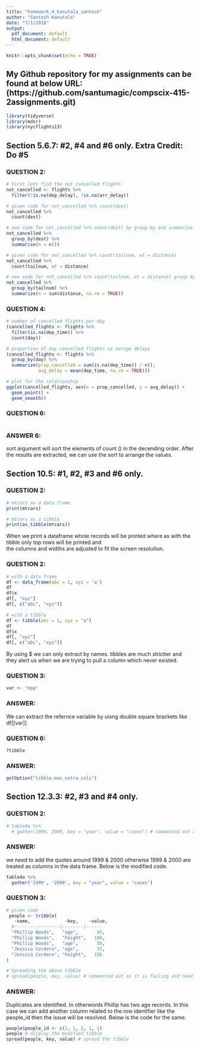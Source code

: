 ```yaml
---
title: "homework_4_kanutala_santosh"
author: "Santosh Kanutala"
date: "7/1/2018"
output:
  pdf_document: default
  html_document: default
---
```


```r
knitr::opts_chunk$set(echo = TRUE)
```
## **My Github repository for my assignments can be found at below URL:       (https://github.com/santumagic/compscix-415-2assignments.git)**

```r
library(tidyverse)
library(mdsr)
library(nycflights13)
```
## Section 5.6.7: #2, #4 and #6 only. Extra Credit: Do #5

### **QUESTION 2:**
```r
# First lets find the not cancelled flights.
not_cancelled <- flights %>% 
  filter(!is.na(dep_delay), !is.na(arr_delay))

# given code for not_cancelled %>% count(dest)
not_cancelled %>%
  count(dest)

# new code for not_cancelled %>% count(dest) by group by and summarise
not_cancelled %>%
  group_by(dest) %>%
  summarise(n = n())

# given code for not_cancelled %>% count(tailnum, wt = distance)
not_cancelled %>%
  count(tailnum, wt = distance)

# new code for not_cancelled %>% count(tailnum, wt = distance) group by and summarise
not_cancelled %>%
  group_by(tailnum) %>%
  summarize(n = sum(distance, na.rm = TRUE))
```

### **QUESTION 4:**
```r
# number of cancelled flights per day
(cancelled_flights <- flights %>%
  filter(is.na(dep_time)) %>%
  count(day))

# proportion of day cancelled flights vs aerage delays
(cancelled_flights <- flights %>%
  group_by(day) %>%
  summarize(prop_cancelled = sum(is.na(dep_time)) / n(),
            avg_delay = mean(dep_time, na.rm = TRUE)))

# plot for the relationship
ggplot(cancelled_flights, aes(x = prop_cancelled, y = avg_delay)) +
  geom_point() +
  geom_smooth()

```

### **QUESTION 6:**
```r

```
### **ANSWER 6:**

sort argument will sort the elements of count () in the decending order. After the results are extracted, we can use the sort to arrange the values.

## Section 10.5: #1, #2, #3 and #6 only. 

### **QUESTION 2:**
```r
# mtcars as a data frame
print(mtcars)

# mtcars as a tibble
print(as_tibble(mtcars))
```

When we print a dataframe whole records will be printed where as with the tibble only top rows will be printed and  
the columns and widths are adjusted to fit the screen resolution.

### **QUESTION 2:**
```r
# with a data frame
df <- data_frame(abc = 1, xyz = 'a')
df
df$x
df[, "xyz"]
df[, c("abc", "xyz")]

# with a tibble
df <- tibble(abc = 1, xyz = "a")
df
df$x
df[, "xyz"]
df[, c("abc", "xyz")]
```
By using $ we can only extract by names. tibbles are much strictier and they alert us when we are trying to pull a column which never existed.

### **QUESTION 3:**
```r
var <- "mpg"
```
### **ANSWER:**
We can extract the refernce variable by uisng double square brackets like df[[var]]

### **QUESTION 6:**
```r
?tibble
```
### **ANSWER:**
```r
getOption("tibble.max_extra_cols")
```

## Section 12.3.3: #2, #3 and #4 only. 

### **QUESTION 2:**
```r

# table4a %>%
  # gather(1999, 2000, key = "year", value = "cases") # commented out as it is failing and need to ask instructor
```
### **ANSWER:**
we need to add the quotes around 1999 & 2000 otherwise 1999 & 2000 are treated as columns in the data frame. Below is the modified code.
```r
table4a %>%
  gather('1999', '2000', key = "year", value = "cases")
```

### **QUESTION 3:**
```r
# given code 
 people <- tribble(
   ~name,             ~key,    ~value,
  #-----------------|--------|------
  "Phillip Woods",   "age",       45,
  "Phillip Woods",   "height",   186,
  "Phillip Woods",   "age",       50,
  "Jessica Cordero", "age",       37,
  "Jessica Cordero", "height",   156
)

# Spreading the above tibble
# spread(people, key, value) # commented out as it is failing and need to ask instructor
```
### **ANSWER:**
Duplicates are identified. In otherwords Phillip has two age records. In this case we can add another column related to the row identifier like the people_id then the issue will be resolved. Below is the code for the same.
```r
people$people_id <- c(1, 1, 2, 1, 1)
people # display the modified tibble
spread(people, key, value) # spread the tibble

```















